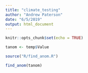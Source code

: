 ```yaml
---
title: "climate_testing"
author: "Andrew Paterson"
date: "6/5/2019"
output: html_document
---
```


```r
knitr::opts_chunk$set(echo = TRUE)
```

```r

tanom <- temp$Value


```

```r

source("R/find_anom.R")

find_anom(tanom)

```

